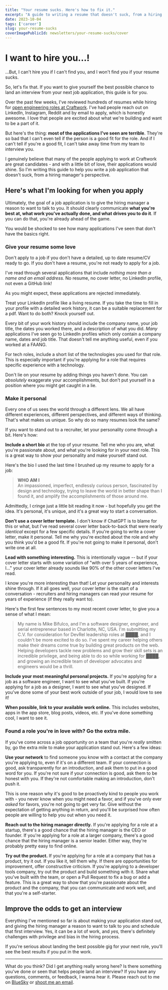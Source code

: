 ```yaml
---
title: "Your resume sucks. Here's how to fix it."
excerpt: "A guide to writing a resume that doesn't suck, from a hiring manager's perspective."
date: 2023-10-04
tags: ['career']
slug: your-resume-sucks
coverImagePublicId: newsletters/your-resume-sucks/cover
---
```


# I want to hire you...!

...But, I can't hire you if I can't find you, and I won't find you if your resume sucks.

So, let's fix that. If you want to give yourself the best possible chance to land an interview from your next job application, this guide is for you.

Over the past few weeks, I've reviewed hundreds of resumes while hiring for [open engineering roles at Craftwork](https://www.ycombinator.com/companies/craftwork/jobs/). I've had people reach out on LinkedIn, Instagram, Reddit and by email to apply, which is honestly awesome. I love that people are excited about what we're building and want to be a part of it.

But here's the thing: **most of the applications I've seen are terrible**. They're so bad that I can't even tell if the person is a good fit for the role. And if I can't tell if you're a good fit, I can't take away time from my team to interview you.

I genuinely believe that many of the people applying to work at Craftwork are great candidates - and with a little bit of love, their applications would shine. So I'm writing this guide to help you write a job application that doesn't suck, from a hiring manager's perspective.

## Here's what I'm looking for when you apply

Ultimately, the goal of a job application is to give the hiring manager a reason to want to talk to you. It should clearly communicate **what you're best at, what work you've actually done, and what drives you to do it**. If you can do that, you're already ahead of the game.

You would be shocked to see how many applications I've seen that don't have the basics right.

### Give your resume some love

Don't apply to a job if you don't have a detailed, up to date resume/CV ready to go. If you don't have a resume, you're not ready to apply for a job.

I've read through several applications that include _nothing more than a name and an email address._ No resume, no cover letter, no LinkedIn profile, not even a GitHub link!

As you might expect, these applications are rejected immediately.

Treat your LinkedIn profile like a living resume. If you take the time to fill in your profile with a detailed work history, it can be a suitable replacement for a pdf. Want to do both? Knock yourself out.

Every bit of your work history should include the company name, your job title, the dates you worked there, and a description of what you did. _Many_ applications I've seen go to LinkedIn profiles which only contain a company name, dates and job title. That doesn't tell me anything useful, even if you worked at a FAANG.

For tech roles, include a short list of the technologies you used for that role. This is especially important if you're applying for a role that requires specific experience with a technology.

Don't lie on your resume by adding things you haven't done. You can _absolutely_ exaggerate your accomplishments, but don't put yourself in a position where you might get caught in a lie.

### Make it personal

Every one of us sees the world through a different lens. We all have different experiences, different perspectives, and different ways of thinking. That's what makes us unique. So why do so many resumes look the same?

If you want to stand out to a recruiter, let your personality come through a bit. Here's how:

**Include a short bio** at the top of your resume. Tell me who you are, what you're passionate about, and what you're looking for in your next role. This is a great way to show your personality and make yourself stand out.

Here's the bio I used the last time I brushed up my resume to apply for a job:

> **WHO AM I** <br />
> An impassioned, imperfect, endlessly curious person, fascinated by design and technology, trying to leave the world in better shape than I found it, and amplify the accomplishments of those around me.

Admittedly, I cringe just a little bit reading it now - but hopefully you get the idea. It's personal, it's unique, and it's a great way to start a conversation.

**Don't use a cover letter template.** I don't know if ChatGPT is to blame for this or what, but I've read several cover letter back-to-back that were nearly _identical_ except for a few specific details. If you're going to write a cover letter, make it personal. Tell me why you're excited about the role and why you think you'd be a good fit. If you're not going to make it personal, don't write one at all.

**Lead with something interesting.** This is intentionally vague -- but if your cover letter starts with some variation of "with over 5 years of experience, I..." your cover letter already sounds like 90% of the other cover letters I've read.

I know you're more interesting than that! Let your personality and interests shine through. If it all goes well, your cover letter is the start of a conversation - recruiters and hiring managers can read your resume for years of experience (if they really want to).

Here's the first few sentences to my most recent cover letter, to give you a sense of what I mean:

> My name is Mike Bifulco, and I'm a software designer, engineer, and serial entrepreneur based in Charlotte, NC, USA. I'm submitting my C.V. for consideration for DevRel leadership roles at ████, and I couldn't be more excited to do so. I've spent my career helping others make their dreams come true by building great products on the web. Helping developers tackle new problems and grow their skill sets is an incredible privilege, and being able to do so while working for ████, and growing an incredible team of developer advocates and engineers would be a thrill.

**Include your most meaningful personal projects.** If you're applying for a job as a software engineer, I want to see what you've built. If you're applying for a job as a designer, I want to see what you've designed. If you've done some of your best work outside of your job, I would love to see it!

**When possible, link to your available work online.** This includes websites, apps in the app store, blog posts, videos, etc. If you've done something cool, I want to see it.

### Found a role you're in love with? Go the extra mile.

If you've come across a job opportunity on a team that you're _really_ smitten by, go the extra mile to make your application stand out. Here's a few ideas:

**Use your network** to find someone you know with a contact at the company you're applying to, even if it's on a different team. If your connection is good, ask transparently for an introduction, and ask them to put in a good word for you. If you're not sure if your connection is good, ask them to be honest with you. If they're not comfortable making an introduction, don't push it.

This is one reason why it's good to be proactively kind to people you work with - you never know when you might need a favor, and if you've only ever _asked_ for favors, you're not going to get very far. Give without the expectation of getting anything in return, and you'll be surprised how often people are willing to help you out when you need it.

**Reach out to the hiring manager directly.** If you're applying for a role at a startup, there's a good chance that the hiring manager is the CEO or founder. If you're applying for a role at a larger company, there's a good chance that the hiring manager is a senior leader. Either way, they're probably pretty easy to find online.

**Try out the product.** If you're applying for a role at a company that has a product, try it out. If you like it, tell them why. If there are opportunities for improvement, offer constructive criticism. If you're applying to a developer tools company, try out the product and build something with it. Share what you've built with the team, or open a Pull Request to fix a bug or add a feature. This is a great way to show that you're passionate about the product and the company, that you can communicate and work well, and that you're a self-starter.

## Improve the odds to get an interview

Everything I've mentioned so far is about making your application stand out, and giving the hiring manager a reason to want to talk to you and schedule that first interview. Yes, it can be a lot of work, and _yes,_ there's definitely challenges with privilege and bias in the hiring process.

If you're serious about landing the best possible gig for your next role, you'll see the best results if you put in the work.

---

What do you think? Did I get anything really wrong here? Is there something you've done or seen that helps people land an interview? If you have any questions, comments, or feedback, I wanna hear it. Please reach out to me on [BlueSky](https://bsky.app/profile/mikebifulco.com) or [shoot me an email](mailto:hello@mikebifulco.com).

